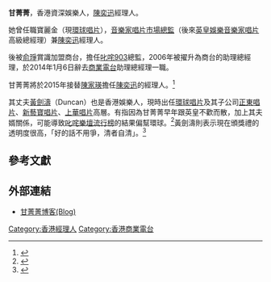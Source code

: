 '''甘菁菁'''，香港資深娛樂人，[[陳奕迅|陳奕迅]]經理人。

她曾任職寶麗金（現[[環球唱片|環球唱片]]），[[MusicPlus|音樂家唱片]][[市場總監|市場總監]]（後來[[英皇娛樂|英皇娛樂]][[音樂家唱片|音樂家唱片]]高級總經理）兼[[陳奕迅|陳奕迅]]經理人。

後被[[俞琤|俞琤]]賞識加盟商台，擔任[[叱咤903|叱咤903]]總監，2006年被擢升為商台的助理總經理，於2014年1月6日辭去[[商業電台|商業電台]]助理總經理一職。

甘菁菁將於2015年接替[[陳家瑛|陳家瑛]]擔任[[陳奕迅|陳奕迅]]的經理人。<ref>{{Cite web |url=http://ent.sinchew.com.my/node/48640 |title=存档副本 |access-date=2014-04-28 |archive-url=https://web.archive.org/web/20140429080117/http://ent.sinchew.com.my/node/48640 |archive-date=2014-04-29 |dead-url=yes }}</ref>

其丈夫[[黃劍濤|黃劍濤]]（Duncan）也是香港娛樂人，現時出任[[環球唱片_(香港)|環球唱片]]及其子公司[[正東唱片|正東唱片]]、[[新藝寶唱片|新藝寶唱片]]、[[上華唱片|上華唱片]]高層。有指因為甘菁菁早年跟英皇不歡而散，加上其夫婿關係，可能導致[[叱咤樂壇流行榜|叱咤樂壇流行榜]]的結果偏幫環球。<ref>{{cite news | language =  | author =  | coauthors =  | url = http://hk.news.yahoo.com/article/100103/4/fxsi.html | title = 容祖兒陳奕迅爭做終極贏家 港台免惹是非謝絕「傾獎」 | work =  | publisher = 明報 | pages =  | date = 2010-01-04 | accessdate = 2010-01-23 | archive-date = 2010-01-08 | archive-url = https://web.archive.org/web/20100108092345/http://hk.news.yahoo.com/article/100103/4/fxsi.html | dead-url = no }}</ref>黃劍濤則表示現在頒獎禮的透明度很高，「好的話不用爭，清者自清」。<ref>{{cite news | language =  | author =  | coauthors =  | url = http://hk.news.yahoo.com/article/100104/3/fykm.html | title = 黃劍濤否認枕邊爭獎 | work =  | publisher = 星島 | pages =  | date = 2010-01-05 | accessdate = 2010-01-23 | archive-date = 2010-01-08 | archive-url = https://web.archive.org/web/20100108220148/http://hk.news.yahoo.com/article/100104/3/fykm.html | dead-url = no }}</ref>

==參考文獻==
<div class="references-small">
<references></references>
</div>

==外部連結==
*[http://blog.visualmedia.com.hk/index.php/action-tag-tagname-%A5%CC%B5%D7%B5%D7 甘菁菁博客(Blog)] {{Wayback|url=http://blog.visualmedia.com.hk/index.php/action-tag-tagname-%A5%CC%B5%D7%B5%D7 |date=20070707013012 }}

[[Category:香港經理人|Category:香港經理人]]
[[Category:香港商業電台|Category:香港商業電台]]